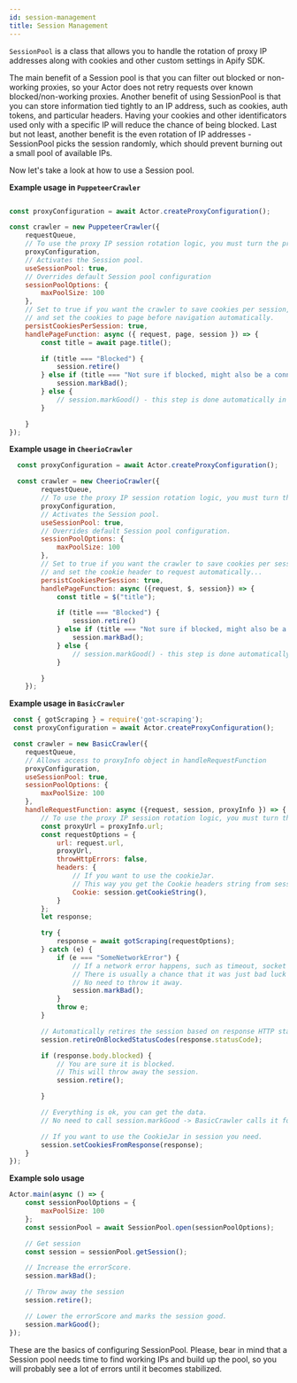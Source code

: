 ```yaml
---
id: session-management
title: Session Management
---
```



&#8203;<CrawleeApiLink to="core/class/SessionPool">`SessionPool`</CrawleeApiLink> is a class that allows you to handle the rotation of proxy IP addresses along with cookies and other custom settings in Apify SDK.

The main benefit of a Session pool is that you can filter out blocked or non-working proxies,
so your Actor does not retry requests over known blocked/non-working proxies.
Another benefit of using SessionPool is that you can store information tied tightly to an IP address,
such as cookies, auth tokens, and particular headers. Having your cookies and other identificators used only with a specific IP will reduce the chance of being blocked.
Last but not least, another benefit is the even rotation of IP addresses - SessionPool  picks the session randomly,
which should prevent burning out a small pool of available IPs.

Now let's take a look at how to use a Session pool.

**Example usage in <CrawleeApiLink to="puppeteer-crawler/class/PuppeteerCrawler">`PuppeteerCrawler`</CrawleeApiLink>**

```javascript

const proxyConfiguration = await Actor.createProxyConfiguration();

const crawler = new PuppeteerCrawler({
    requestQueue,
    // To use the proxy IP session rotation logic, you must turn the proxy usage on.
    proxyConfiguration,
    // Activates the Session pool.
    useSessionPool: true,
    // Overrides default Session pool configuration
    sessionPoolOptions: {
        maxPoolSize: 100
    },
    // Set to true if you want the crawler to save cookies per session,
    // and set the cookies to page before navigation automatically.
    persistCookiesPerSession: true,
    handlePageFunction: async ({ request, page, session }) => {
        const title = await page.title();

        if (title === "Blocked") {
            session.retire()
        } else if (title === "Not sure if blocked, might also be a connection error") {
            session.markBad();
        } else {
            // session.markGood() - this step is done automatically in puppeteer pool.
        }

    }
});
```

**Example usage in <CrawleeApiLink to="cheerio-crawler/class/CheerioCrawler">`CheerioCrawler`</CrawleeApiLink>**

```javascript
  const proxyConfiguration = await Actor.createProxyConfiguration();

  const crawler = new CheerioCrawler({
        requestQueue,
        // To use the proxy IP session rotation logic, you must turn the proxy usage on.
        proxyConfiguration,
        // Activates the Session pool.
        useSessionPool: true,
        // Overrides default Session pool configuration.
        sessionPoolOptions: {
            maxPoolSize: 100
        },
        // Set to true if you want the crawler to save cookies per session,
        // and set the cookie header to request automatically...
        persistCookiesPerSession: true,
        handlePageFunction: async ({request, $, session}) => {
            const title = $("title");

            if (title === "Blocked") {
                session.retire()
            } else if (title === "Not sure if blocked, might also be a connection error") {
                session.markBad();
            } else {
                // session.markGood() - this step is done automatically in BasicCrawler.
            }

        }
    });
```

**Example usage in <CrawleeApiLink to="basic-crawler/class/BasicCrawler">`BasicCrawler`</CrawleeApiLink>**

```javascript
 const { gotScraping } = require('got-scraping');
 const proxyConfiguration = await Actor.createProxyConfiguration();

 const crawler = new BasicCrawler({
    requestQueue,
    // Allows access to proxyInfo object in handleRequestFunction
    proxyConfiguration,
    useSessionPool: true,
    sessionPoolOptions: {
        maxPoolSize: 100
    },
    handleRequestFunction: async ({request, session, proxyInfo }) => {
        // To use the proxy IP session rotation logic, you must turn the proxy usage on.
        const proxyUrl = proxyInfo.url;
        const requestOptions = {
            url: request.url,
            proxyUrl,
            throwHttpErrors: false,
            headers: {
                // If you want to use the cookieJar.
                // This way you get the Cookie headers string from session.
                Cookie: session.getCookieString(),
            }
        };
        let response;

        try {
            response = await gotScraping(requestOptions);
        } catch (e) {
            if (e === "SomeNetworkError") {
                // If a network error happens, such as timeout, socket hangup etc...
                // There is usually a chance that it was just bad luck and the proxy works.
                // No need to throw it away.
                session.markBad();
            }
            throw e;
        }

        // Automatically retires the session based on response HTTP status code.
        session.retireOnBlockedStatusCodes(response.statusCode);

        if (response.body.blocked) {
            // You are sure it is blocked.
            // This will throw away the session.
            session.retire();

        }

        // Everything is ok, you can get the data.
        // No need to call session.markGood -> BasicCrawler calls it for you.

        // If you want to use the CookieJar in session you need.
        session.setCookiesFromResponse(response);
    }
});
```

**Example solo usage**

```javascript
Actor.main(async () => {
    const sessionPoolOptions = {
        maxPoolSize: 100
    };
    const sessionPool = await SessionPool.open(sessionPoolOptions);

    // Get session
    const session = sessionPool.getSession();

    // Increase the errorScore.
    session.markBad();

    // Throw away the session
    session.retire();

    // Lower the errorScore and marks the session good.
    session.markGood();
});
```
These are the basics of configuring SessionPool.
Please, bear in mind that a Session pool needs time to find working IPs and build up the pool,
so you will probably see a lot of errors until it becomes stabilized.

